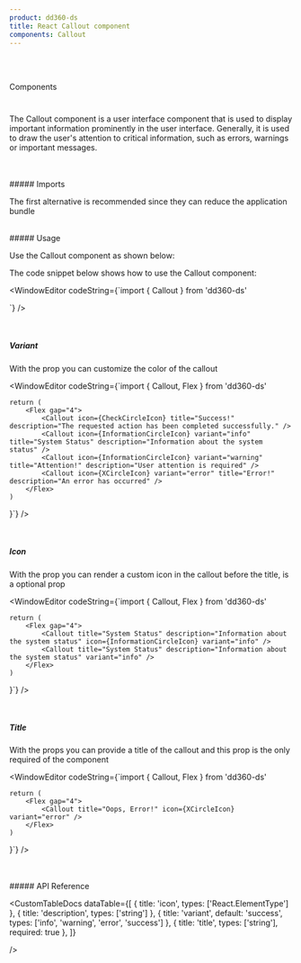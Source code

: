 ```yaml
---
product: dd360-ds
title: React Callout component
components: Callout
---
```


<br id='top' />
<br />

<Label>Components</Label>

# <HeaderDocCustom title="Callout" url="https://main--62ffec7466615c40c8dbe435.chromatic.com/?path=/story/components-callout--callout" />

The Callout component is a user interface component that is used to display important information prominently in the user interface. Generally, it is used to
draw the user's attention to critical information, such as errors, warnings or important messages.

<br />
<br />
##### <span name="floating-nav">Imports</span>

The first alternative is recommended since they can reduce the application bundle

<WindowEditor codeString="import Callout from 'dd360-ds/Callout'" />
<WindowEditor codeString="import { Callout } from 'dd360-ds'" />

<br />
##### <span name="floating-nav">Usage</span>

Use the Callout component as shown below:

<Playground className="gap-y-2">
    <CustomCallout title="All systems are operational" description="All systems are operational" icon="check" />
</Playground>

The code snippet below shows how to use the Callout component:

<WindowEditor
    codeString={`import { Callout } from 'dd360-ds'
  
<Callout title="All systems are operational" description="All systems are operational" icon={CheckCircleIcon} />`}
/>

<br />

##### <span name="floating-nav">Variant</span>

With the prop <Tag text='variant' /> you can customize the color of the callout

<Playground className="gap-y-2">
    <Flex className="flex-col" gap="4">
        <CustomCallout title="Success!" description="The requested action has been completed successfully." icon="check" />
        <CustomCallout title="System Status" description="Information about the system status" icon="info" variant="info" />
        <CustomCallout title="Attention!" description="User attention is required in relation to an action or problem." icon="warn" variant="warning" />
        <CustomCallout title="Error!" description="An error has occurred in the requested action that needs to be resolved." icon="x" variant="error" />
    </Flex>
</Playground>

<WindowEditor
    codeString={`import { Callout, Flex } from 'dd360-ds'

    return (
        <Flex gap="4">
            <Callout icon={CheckCircleIcon} title="Success!" description="The requested action has been completed successfully." />
            <Callout icon={InformationCircleIcon} variant="info" title="System Status" description="Information about the system status" />
            <Callout icon={InformationCircleIcon} variant="warning" title="Attention!" description="User attention is required" />
            <Callout icon={XCircleIcon} variant="error" title="Error!" description="An error has occurred" />
        </Flex>
    )
}`} />

<br />

##### <span name="floating-nav">Icon</span>

With the prop <Tag text='icon' /> you can render a custom icon in the callout before the title, is a optional
prop

<Playground className="gap-y-2">
    <Flex gap="4">
        <CustomCallout title="System Status" description="Information about the system status" icon="info" variant="info" />
        <CustomCallout title="System Status" description="Information about the system status" variant="info" />
    </Flex>
</Playground>

<WindowEditor
    codeString={`import { Callout, Flex } from 'dd360-ds'

    return (
        <Flex gap="4">
            <Callout title="System Status" description="Information about the system status" icon={InformationCircleIcon} variant="info" />
			<Callout title="System Status" description="Information about the system status" variant="info" />
        </Flex>
    )
}`} />

<br />

##### <span name="floating-nav">Title</span>

With the props <Tag text='title' /> you can provide a title of the callout and this prop is the only required
of the component

<Playground className="gap-y-2">
    <Flex gap="4">
        <CustomCallout title="Oops, Error!" icon="x" variant="error" />
    </Flex>
</Playground>

<WindowEditor
    codeString={`import { Callout, Flex } from 'dd360-ds'

    return (
        <Flex gap="4">
            <Callout title="Oops, Error!" icon={XCircleIcon} variant="error" />
        </Flex>
    )
}`} />

<br />
<br />
##### <span name="floating-nav">API Reference</span>

<CustomTableDocs
    dataTable={[
        { title: 'icon', types: ['React.ElementType'] },
				{ title: 'description', types: ['string'] },
				{ title: 'variant', default: 'success', types: ['info', 'warning', 'error', 'success'] },
				{ title: 'title', types: ['string'], required: true },
    ]}

/>

<AlertReactKnowledge />

<BackAndForwardController />